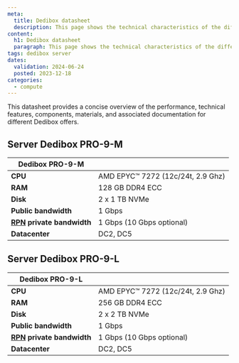 ```yaml
---
meta:
  title: Dedibox datasheet
  description: This page shows the technical characteristics of the different Dedibox offers.
content:
  h1: Dedibox datasheet
  paragraph: This page shows the technical characteristics of the different Dedibox offers.
tags: dedibox server
dates:
  validation: 2024-06-24
  posted: 2023-12-18
categories:
  - compute
---
```


This datasheet provides a concise overview of the performance, technical features, components, materials, and associated documentation for different Dedibox offers.

## Server Dedibox PRO-9-M

| Dedibox PRO-9-M       |                                   |
|-----------------------|-----------------------------------|
| **CPU**               | AMD EPYC™ 7272 (12c/24t, 2.9 Ghz) |
| **RAM**               | 128 GB DDR4 ECC                   |
| **Disk**              | 2 x 1 TB NVMe                     |
| **Public bandwidth**  | 1 Gbps                            |
| **[RPN](/dedibox-network/rpn/concepts/#rpn) private bandwidth** | 1 Gbps (10 Gbps optional)         |
| **Datacenter**        | DC2, DC5                          |

## Server Dedibox PRO-9-L

| Dedibox PRO-9-L       |                                   |
|-----------------------|-----------------------------------|
| **CPU**               | AMD EPYC™ 7272 (12c/24t, 2.9 Ghz) |
| **RAM**               | 256 GB DDR4 ECC                   |
| **Disk**              | 2 x 2 TB NVMe                     |
| **Public bandwidth**  | 1 Gbps                            |
| **[RPN](/dedibox-network/rpn/concepts/#rpn) private bandwidth** | 1 Gbps (10 Gbps optional) |
| **Datacenter**        | DC2, DC5                          |